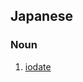 ==Japanese==
{{ja-kanjitab|よう|そ|さん|えん|yomi=o}}

===Noun===
{{ja-noun|ようそさんえん}}

# {{lb|ja|chemistry|sort=ようそさんえん}} [[iodate]]